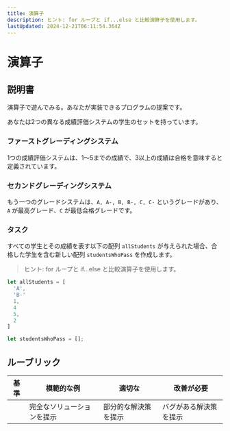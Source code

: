 ```yaml
---
title: 演算子
description: ヒント: for ループと if...else と比較演算子を使用します。
lastUpdated: 2024-12-21T06:11:54.364Z
---
```


# 演算子

## 説明書

演算子で遊んでみる。あなたが実装できるプログラムの提案です。

あなたは2つの異なる成績評価システムの学生のセットを持っています。

### ファーストグレーディングシステム

1つの成績評価システムは、1～5までの成績で、3以上の成績は合格を意味すると定義されています。

### セカンドグレーディングシステム

もう一つのグレードシステムは、`A, A-, B, B-, C, C-` というグレードがあり、`A` が最高グレード、`C` が最低合格グレードです。

### タスク

すべての学生とその成績を表す以下の配列 `allStudents` が与えられた場合、合格した学生を含む新しい配列 `studentsWhoPass` を作成します。

> ヒント: for ループと if...else と比較演算子を使用します。

```javascript
let allStudents = [
  'A',
  'B-'
  1,
  4
  5,
  2
]

let studentsWhoPass = [];
```

## ルーブリック

| 基準 | 模範的な例                      | 適切な                      | 改善が必要               |
| -------- | ------------------------------ | ----------------------------- | ------------------------------- |
|          | 完全なソリューションを提示 | 部分的な解決策を提示 | バグがある解決策を提示 |

